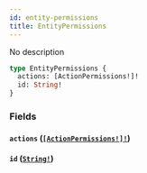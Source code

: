 ```yaml
---
id: entity-permissions
title: EntityPermissions
---
```


No description

```graphql
type EntityPermissions {
  actions: [ActionPermissions!]!
  id: String!
}
```

### Fields

#### `actions` ([`[ActionPermissions!]!`](/docs/graphql/objects/action-permissions))

#### `id` ([`String!`](/docs/graphql/scalars/string))
